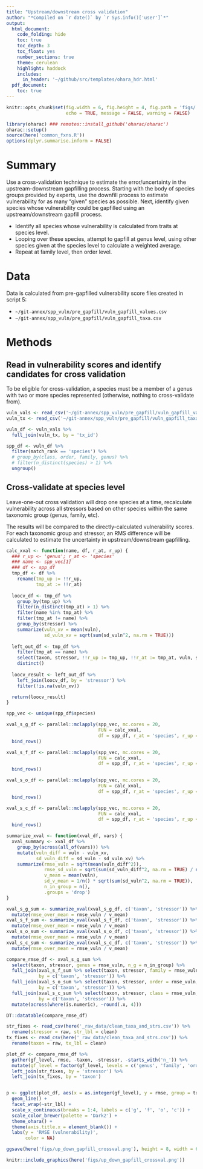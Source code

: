 ```yaml
---
title: "Upstream/downstream cross validation"
author: "*Compiled on `r date()` by `r Sys.info()['user']`*"
output: 
  html_document:
    code_folding: hide
    toc: true
    toc_depth: 3
    toc_float: yes
    number_sections: true
    theme: cerulean
    highlight: haddock
    includes: 
      in_header: '~/github/src/templates/ohara_hdr.html'
  pdf_document:
    toc: true
---
```


``` r

knitr::opts_chunk$set(fig.width = 6, fig.height = 4, fig.path = 'figs/',
                      echo = TRUE, message = FALSE, warning = FALSE)

library(oharac) ### remotes::install_github('oharac/oharac')
oharac::setup()
source(here('common_fxns.R'))
options(dplyr.summarise.inform = FALSE) 
```

# Summary

Use a cross-validation technique to estimate the error/uncertainty in the upstream-downstream gapfilling process.  Starting with the body of species groups provided by experts, use the downfill process to estimate vulnerability for as many "given" species as possible.  Next, identify given species whose vulnerability could be gapfilled using an upstream/downstream gapfill process.  

* Identify all species whose vulnerability is calculated from traits at species level.
* Looping over these species, attempt to gapfill at genus level, using other species given at the species level to calculate a weighted average.
* Repeat at family level, then order level.


# Data

Data is calculated from pre-gapfilled vulnerability score files created in script 5:

* `~/git-annex/spp_vuln/pre_gapfill/vuln_gapfill_values.csv`
* `~/git-annex/spp_vuln/pre_gapfill/vuln_gapfill_taxa.csv`

# Methods

## Read in vulnerability scores and identify candidates for cross validation

To be eligible for cross-validation, a species must be a member of a genus with two or more species represented (otherwise, nothing to cross-validate from).  

```r
vuln_vals <- read_csv('~/git-annex/spp_vuln/pre_gapfill/vuln_gapfill_values.csv')
vuln_tx <- read_csv('~/git-annex/spp_vuln/pre_gapfill/vuln_gapfill_taxa.csv')

vuln_df <- vuln_vals %>%
  full_join(vuln_tx, by = 'tx_id')

spp_df <- vuln_df %>%
  filter(match_rank == 'species') %>%
  # group_by(class, order, family, genus) %>%
  # filter(n_distinct(species) > 1) %>%
  ungroup()

```

## Cross-validate at species level

Leave-one-out cross validation will drop one species at a time, recalculate vulnerability across all stressors based on other species within the same taxonomic group (genus, family, etc).

The results will be compared to the directly-calculated vulnerability scores.  For each taxonomic group and stressor, an RMS difference will be calculated to estimate the uncertainty in upstream/downstream gapfilling.

```r

calc_xval <- function(name, df, r_at, r_up) {
  ### r_up <- 'genus'; r_at <- 'species'
  ### name <- spp_vec[1]
  ### df <- spp_df
  tmp_df <- df %>%
    rename(tmp_up := !!r_up,
           tmp_at := !!r_at)
  
  loocv_df <- tmp_df %>%
    group_by(tmp_up) %>%
    filter(n_distinct(tmp_at) > 1) %>%
    filter(name %in% tmp_at) %>%
    filter(tmp_at != name) %>%
    group_by(stressor) %>%
    summarize(vuln_xv = mean(vuln),
              sd_vuln_xv = sqrt(sum(sd_vuln^2, na.rm = TRUE)))
  
  left_out_df <- tmp_df %>%
    filter(tmp_at == name) %>%
    select(taxon, stressor, !!r_up := tmp_up, !!r_at := tmp_at, vuln, sd_vuln) %>%
    distinct()
  
  loocv_result <- left_out_df %>%
    left_join(loocv_df, by = 'stressor') %>%
    filter(!is.na(vuln_xv))

  return(loocv_result)
}

```

```r

spp_vec <- unique(spp_df$species)

xval_s_g_df <- parallel::mclapply(spp_vec, mc.cores = 20,
                                  FUN = calc_xval, 
                                  df = spp_df, r_at = 'species', r_up = 'genus') %>%
  bind_rows()

xval_s_f_df <- parallel::mclapply(spp_vec, mc.cores = 20,
                                  FUN = calc_xval, 
                                  df = spp_df, r_at = 'species', r_up = 'family') %>%
  bind_rows()

xval_s_o_df <- parallel::mclapply(spp_vec, mc.cores = 20,
                                  FUN = calc_xval, 
                                  df = spp_df, r_at = 'species', r_up = 'order') %>%
  bind_rows()

xval_s_c_df <- parallel::mclapply(spp_vec, mc.cores = 20,
                                  FUN = calc_xval, 
                                  df = spp_df, r_at = 'species', r_up = 'class') %>%
  bind_rows()

```

```r
summarize_xval <- function(xval_df, vars) {
  xval_summary <- xval_df %>%
    group_by(across(all_of(vars))) %>%
    mutate(vuln_diff = vuln - vuln_xv,
           sd_vuln_diff = sd_vuln - sd_vuln_xv) %>%
    summarize(rmse_vuln = sqrt(mean(vuln_diff^2)),
              rmse_sd_vuln = sqrt(sum(sd_vuln_diff^2, na.rm = TRUE) / n()),
              v_mean = mean(vuln),
              sd_v_mean = 1/n() * sqrt(sum(sd_vuln^2, na.rm = TRUE)),
              n_in_group = n(),
              .groups = 'drop')
}

xval_s_g_sum <- summarize_xval(xval_s_g_df, c('taxon', 'stressor')) %>%
  mutate(rmse_over_mean = rmse_vuln / v_mean)
xval_s_f_sum <- summarize_xval(xval_s_f_df, c('taxon', 'stressor')) %>%
  mutate(rmse_over_mean = rmse_vuln / v_mean)
xval_s_o_sum <- summarize_xval(xval_s_o_df, c('taxon', 'stressor')) %>%
  mutate(rmse_over_mean = rmse_vuln / v_mean)
xval_s_c_sum <- summarize_xval(xval_s_c_df, c('taxon', 'stressor')) %>%
  mutate(rmse_over_mean = rmse_vuln / v_mean)
```

``` r
compare_rmse_df <- xval_s_g_sum %>%
  select(taxon, stressor, genus = rmse_vuln, n_g = n_in_group) %>%
  full_join(xval_s_f_sum %>% select(taxon, stressor, family = rmse_vuln, n_f = n_in_group), 
            by = c('taxon', 'stressor')) %>%
  full_join(xval_s_o_sum %>% select(taxon, stressor, order = rmse_vuln, n_o = n_in_group), 
            by = c('taxon', 'stressor')) %>%
  full_join(xval_s_c_sum %>% select(taxon, stressor, class = rmse_vuln, n_c = n_in_group), 
            by = c('taxon', 'stressor')) %>%
  mutate(across(where(is.numeric), ~round(.x, 4)))

DT::datatable(compare_rmse_df)

str_fixes <- read_csv(here('_raw_data/clean_taxa_and_strs.csv')) %>%
  rename(stressor = raw, str_lbl = clean)
tx_fixes <- read_csv(here('_raw_data/clean_taxa_and_strs.csv')) %>%
  rename(taxon = raw, tx_lbl = clean)

plot_df <- compare_rmse_df %>%
  gather(gf_level, rmse, -taxon, -stressor, -starts_with('n_')) %>%
  mutate(gf_level = factor(gf_level, levels = c('genus', 'family', 'order', 'class'))) %>%
  left_join(str_fixes, by = 'stressor') %>%
  left_join(tx_fixes, by = 'taxon')


p <- ggplot(plot_df, aes(x = as.integer(gf_level), y = rmse, group = tx_lab, color = tx_lab)) +
  geom_line() +
  facet_wrap(~str_lbl) +
  scale_x_continuous(breaks = 1:4, labels = c('g', 'f', 'o', 'c')) +
  scale_color_brewer(palette = 'Dark2') +
  theme_ohara() +
  theme(axis.title.x = element_blank()) +
  labs(y = 'RMSE (vulnerability)',
       color = NA)

ggsave(here('figs/up_down_gapfill_crossval.png'), height = 8, width = 6)

knitr::include_graphics(here('figs/up_down_gapfill_crossval.png'))
```

